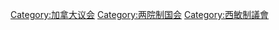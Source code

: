 {{Catmore}}
{{Commonscat|Parliament of Canada}}

[[Category:加拿大议会|Category:加拿大议会]]
[[Category:两院制国会|Category:两院制国会]]
[[Category:西敏制議會|Category:西敏制議會]]